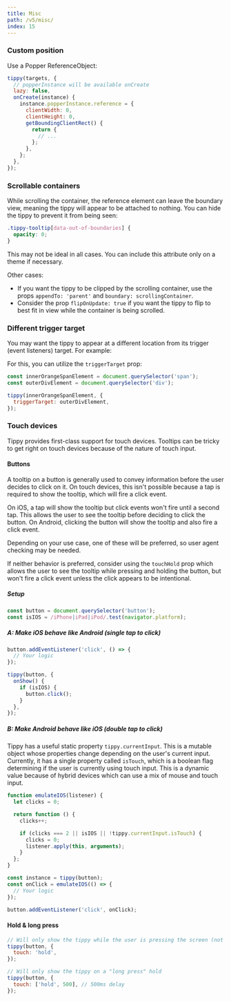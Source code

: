 ---
title: Misc
path: /v5/misc/
index: 15
---


### Custom position

Use a Popper ReferenceObject:

```js
tippy(targets, {
  // popperInstance will be available onCreate
  lazy: false,
  onCreate(instance) {
    instance.popperInstance.reference = {
      clientWidth: 0,
      clientHeight: 0,
      getBoundingClientRect() {
        return {
          // ...
        };
      },
    };
  },
});
```

### Scrollable containers

While scrolling the container, the reference element can leave the boundary
view, meaning the tippy will appear to be attached to nothing. You can hide the
tippy to prevent it from being seen:

```css
.tippy-tooltip[data-out-of-boundaries] {
  opacity: 0;
}
```

This may not be ideal in all cases. You can include this attribute only on a
theme if necessary.

Other cases:

- If you want the tippy to be clipped by the scrolling container, use the props
  `appendTo: 'parent'` and `boundary: scrollingContainer`.
- Consider the prop `flipOnUpdate: true` if you want the tippy to flip to best
  fit in view while the container is being scrolled.

### Different trigger target

You may want the tippy to appear at a different location from its trigger (event
listeners) target. For example:

<Demo>
  <TriggerTarget />
</Demo>

For this, you can utilize the `triggerTarget` prop:

```js
const innerOrangeSpanElement = document.querySelector('span');
const outerDivElement = document.querySelector('div');

tippy(innerOrangeSpanElement, {
  triggerTarget: outerDivElement,
});
```

### Touch devices

Tippy provides first-class support for touch devices. Tooltips can be tricky to
get right on touch devices because of the nature of touch input.

#### Buttons

A tooltip on a button is generally used to convey information before the user
decides to click on it. On touch devices, this isn't possible because a tap is
required to show the tooltip, which will fire a click event.

On iOS, a tap will show the tooltip but click events won't fire until a second
tap. This allows the user to see the tooltip before deciding to click the
button. On Android, clicking the button will show the tooltip and also fire a
click event.

Depending on your use case, one of these will be preferred, so user agent
checking may be needed.

If neither behavior is preferred, consider using the `touchHold` prop which
allows the user to see the tooltip while pressing and holding the button, but
won't fire a click event unless the click appears to be intentional.

##### Setup

```js
const button = document.querySelector('button');
const isIOS = /iPhone|iPad|iPod/.test(navigator.platform);
```

##### A: Make iOS behave like Android (single tap to click)

```js
button.addEventListener('click', () => {
  // Your logic
});

tippy(button, {
  onShow() {
    if (isIOS) {
      button.click();
    }
  },
});
```

##### B: Make Android behave like iOS (double tap to click)

Tippy has a useful static property `tippy.currentInput`. This is a mutable
object whose properties change depending on the user's current input. Currently,
it has a single property called `isTouch`, which is a boolean flag determining
if the user is currently using touch input. This is a dynamic value because of
hybrid devices which can use a mix of mouse and touch input.

```js
function emulateIOS(listener) {
  let clicks = 0;

  return function () {
    clicks++;

    if (clicks === 2 || isIOS || !tippy.currentInput.isTouch) {
      clicks = 0;
      listener.apply(this, arguments);
    }
  };
}

const instance = tippy(button);
const onClick = emulateIOS(() => {
  // Your logic
});

button.addEventListener('click', onClick);
```

#### Hold & long press

```js
// Will only show the tippy while the user is pressing the screen (not a tap)
tippy(button, {
  touch: 'hold',
});

// Will only show the tippy on a "long press" hold
tippy(button, {
  touch: ['hold', 500], // 500ms delay
});
```
